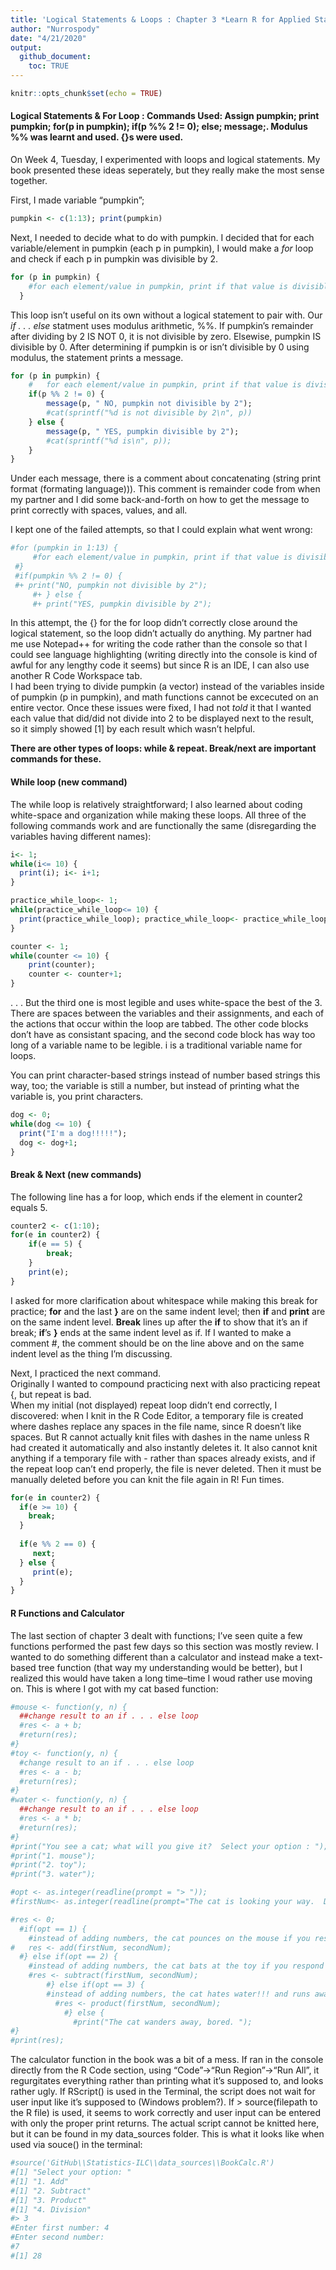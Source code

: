 ```yaml
---
title: 'Logical Statements & Loops : Chapter 3 *Learn R for Applied Statistics : With Data Visualizations, Regressions, and Statistics*'
author: "Nurrospody"
date: "4/21/2020"
output:
  github_document:
    toc: TRUE
---
```


```r
knitr::opts_chunk$set(echo = TRUE)
```
#### Logical Statements & For Loop : Commands Used: Assign pumpkin; print pumpkin; **for(p in pumpkin); if(p %% 2 != 0); else; message;**.  Modulus %% was learnt and used.  {}s were used.  

On Week 4, Tuesday, I experimented with loops and logical statements.  My book presented these ideas seperately, but they really make the most sense together.  

First, I made variable "pumpkin";
```r
pumpkin <- c(1:13); print(pumpkin)
```
Next, I needed to decide what to do with pumpkin.  I decided that for each variable/element in pumpkin (each p in pumpkin), I would make a *for* loop and check if each p in pumpkin was divisible by 2.
```r
for (p in pumpkin) {
    #for each element/value in pumpkin, print if that value is divisible by 2 
  }
```

This loop isn't useful on its own without a logical statement to pair with.  Our *if . . . else* statment uses modulus arithmetic, %%.  If pumpkin's remainder after dividing by 2 IS NOT 0, it is not divisible by zero.  Elsewise, pumpkin IS divisible by 0.  After determining if pumpkin is or isn't divisible by 0 using modulus, the statement prints a message. 
```r
for (p in pumpkin) {
    #	for each element/value in pumpkin, print if that value is divisible by 2
    if(p %% 2 != 0) { 
        message(p, " NO, pumpkin not divisible by 2");
        #cat(sprintf("%d is not divisible by 2\n", p))
    } else {
        message(p, " YES, pumpkin divisible by 2");
        #cat(sprintf("%d is\n", p));
    }
}
```
Under each message, there is a comment about concatenating (string print format (formating language))).  This comment is remainder code from when my partner and I did some back-and-forth on how to get the message to print correctly with spaces, values, and all.

I kept one of the failed attempts, so that I could explain what went wrong:
```r
#for (pumpkin in 1:13) {
     #for each element/value in pumpkin, print if that value is divisible by 2
 #}
 #if(pumpkin %% 2 != 0) { 
 #+ print("NO, pumpkin not divisible by 2");
     #+ } else {
     #+ print("YES, pumpkin divisible by 2");
```
In this attempt, the {} for the for loop didn't correctly close around the logical statement, so the loop didn't actually do anything.  My partner had me use Notepad++ for writing the code rather than the console so that I could see language highlighting (writing directly into the console is kind of awful for any lengthy code it seems) but since R is an IDE, I can also use another R Code  Workspace tab.  
I had been trying to divide pumpkin (a vector) instead of the variables inside of pumpkin (p in pumpkin), and math functions cannot be excecuted on an entire vector.
Once these issues were fixed, I had not *told* it that I wanted each value that did/did not divide into 2 to be displayed next to the result, so it simply showed [1] by each result which wasn't helpful.

**There are other types of loops: while & repeat.  Break/next are important commands for these.**

#### While loop (new command)  
The while loop is relatively straightforward; I also learned about coding white-space and organization while making these loops.  All three of the following commands work and are functionally the same (disregarding the variables having different names):
```r
i<- 1;
while(i<= 10) {
  print(i); i<- i+1;
}

practice_while_loop<- 1;
while(practice_while_loop<= 10) {
  print(practice_while_loop); practice_while_loop<- practice_while_loop+1;
}

counter <- 1;
while(counter <= 10) {
	print(counter); 
	counter <- counter+1;
}
```
. . . But the third one is most legible and uses white-space the best of the 3.  There are spaces between the variables and their assignments, and each of the actions that occur within the loop are tabbed.  The other code blocks don't have as consistant spacing, and the second code block has way too long of a variable name to be legible.  i is a traditional variable name for loops.  

You can print character-based strings instead of number based strings this way, too; the variable is still a number, but instead of printing what the variable is, you print characters.
```r
dog <- 0;
while(dog <= 10) {
  print("I'm a dog!!!!!"); 
  dog <- dog+1;
}
```
#### Break & Next (new commands)  
The following line has a for loop, which ends if the element in counter2 equals 5.  
```r
counter2 <- c(1:10);
for(e in counter2) {
	if(e == 5) {
		break;
	}
	print(e);
}
```
I asked for more clarification about whitespace while making this break for practice; **for** and the last **}** are on the same indent level; then **if** and **print** are on the same indent level.  **Break** lines up after the **if** to show that it's an if break; **if**'s **}** ends at the same indent level as if.
If I wanted to make a comment #, the comment should be on the line above and on the same indent level as the thing I'm discussing.

Next, I practiced the next command.  
Originally I wanted to compound practicing next with also practicing repeat {, but repeat is bad.  
When my initial (not displayed) repeat loop didn't end correctly, I discovered: when I knit in the R Code Editor, a temporary file is created where dashes replace any spaces in the file name, since R doesn't like spaces.  But R cannot actually knit files with dashes in the name unless R had created it automatically and also instantly deletes it.  It also cannot knit anything if a temporary file with - rather than spaces already exists, and if the repeat loop can't end properly, the file is never deleted.  Then it must be manually deleted before you can knit the file again in R!  Fun times.  
```r
for(e in counter2) {
  if(e >= 10) {
    break;
  }
    
  if(e %% 2 == 0) {
     next;
  } else {
     print(e);
  }
}
```

#### R Functions and Calculator
The last section of chapter 3 dealt with functions; I've seen quite a few functions performed the past few days so this section was mostly review.  I wanted to do something different than a calculator and instead make a text-based tree function (that way my understanding would be better), but I realized this would have taken a long time--time I woud rather use moving on.  This is where I got with my cat based function:
```r
#mouse <- function(y, n) {
  ##change result to an if . . . else loop
  #res <- a + b;
  #return(res);
#}
#toy <- function(y, n) {
  #change result to an if . . . else loop
  #res <- a - b;
  #return(res);
#}
#water <- function(y, n) {
  ##change result to an if . . . else loop
  #res <- a * b;
  #return(res);
#}
#print("You see a cat; what will you give it?  Select your option : ");
#print("1. mouse");
#print("2. toy");
#print("3. water");

#opt <- as.integer(readline(prompt = "> "));
#firstNum<- as.integer(readline(prompt="The cat is looking your way.  Do you continue? "));

#res <- 0;
  #if(opt == 1) {
    #instead of adding numbers, the cat pounces on the mouse if you respond yes
#   res <- add(firstNum, secondNum);
  #} else if(opt == 2) {
    #instead of adding numbers, the cat bats at the toy if you respond yes
    #res <- subtract(firstNum, secondNum);
        #} else if(opt == 3) {
        #instead of adding numbers, the cat hates water!!! and runs away if you respond yes
          #res <- product(firstNum, secondNum);
            #} else {
              #print("The cat wanders away, bored. ");
#}
#print(res);
```

The calculator function in the book was a bit of a mess.  If ran in the console directly from the R Code section, using "Code"->"Run Region"->"Run All", it regurgitates everything rather than printing what it's supposed to, and looks rather ugly.  If RScript() is used in the Terminal, the script does not wait for user input like it's supposed to (Windows problem?).  If > source(filepath to the R file) is used, it seems to work correctly and user input can be entered with only the proper print returns.  The actual script cannot be knitted here, but it can be found in my data_sources folder.  This is what it looks like when used via souce() in the terminal:
```r
#source('GitHub\\Statistics-ILC\\data_sources\\BookCalc.R')
#[1] "Select your option: "
#[1] "1. Add"
#[1] "2. Subtract"
#[1] "3. Product"
#[1] "4. Division"
#> 3
#Enter first number: 4
#Enter second number:
#7
#[1] 28
```
